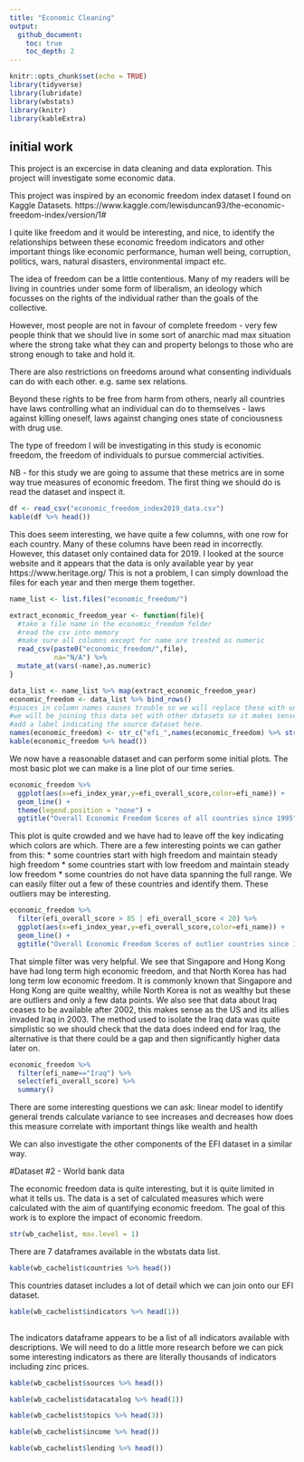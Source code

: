```yaml
---
title: "Economic Cleaning"
output: 
  github_document:
    toc: true
    toc_depth: 2
---
```


```r
knitr::opts_chunk$set(echo = TRUE)
library(tidyverse)
library(lubridate)
library(wbstats)
library(knitr)
library(kableExtra)

```

## initial work
This project is an excercise in data cleaning and data exploration. This project will investigate some economic data.

This project was inspired by an economic freedom index dataset I found on Kaggle Datasets.
https://www.kaggle.com/lewisduncan93/the-economic-freedom-index/version/1#

I quite like freedom and it would be interesting, and nice, to identify the relationships between these economic freedom indicators and other important things like economic performance, human well being, corruption, politics, wars, natural disasters, environmental impact etc.

The idea of freedom can be a little contentious. Many of my readers will be living in countries under some form of liberalism, an ideology which focusses on the rights of the individual rather than the goals of the collective. 

However, most people are not in favour of complete freedom - very few people think that we should live in some sort of anarchic mad max situation where the strong take what they can and property belongs to those who are strong enough to take and hold it.

There are also restrictions on freedoms around what consenting individuals can do with each other. e.g. same sex relations.

Beyond these rights to be free from harm from others, nearly all countries have laws controlling what an individual can do to themselves - laws against killing oneself, laws against changing ones state of conciousness with drug use. 

The type of freedom I will be investigating in this study is economic freedom, the freedom of individuals to pursue commercial activities. 

NB - for this study we are going to assume that these metrics are in some way true measures of economic freedom.
The first thing we should do is read the dataset and inspect it.

```r
df <- read_csv("economic_freedom_index2019_data.csv")
kable(df %>% head())
```
This does seem interesting, we have quite a few columns, with one row for each country. Many of these columns have been read in incorrectly.
However, this dataset only contained data for 2019. I looked at the source website and it appears that the data is only available year by year
https://www.heritage.org/
This is not a problem, I can simply download the files for each year and then merge them together.

```r

name_list <- list.files("economic_freedom/")

extract_economic_freedom_year <- function(file){
  #take a file name in the economic_freedom folder
  #read the csv into memory
  #make sure all columns except for name are treated as numeric
  read_csv(paste0("economic_freedom/",file),
           na="N/A") %>% 
  mutate_at(vars(-name),as.numeric)
}

data_list <- name_list %>% map(extract_economic_freedom_year)
economic_freedom <- data_list %>% bind_rows()
#spaces in column names causes trouble so we will replace these with underscores
#we will be joining this data set with other datasets so it makes sense to 
#add a label indicating the source dataset here.
names(economic_freedom) <- str_c("efi_",names(economic_freedom) %>% str_replace(" ","_"))
kable(economic_freedom %>% head())
```

We now have a reasonable dataset and can perform some initial plots. The most basic plot we can make is a line plot of our time series.

```r
economic_freedom %>% 
  ggplot(aes(x=efi_index_year,y=efi_overall_score,color=efi_name)) + 
  geom_line() +
  theme(legend.position = "none") +
  ggtitle("Overall Economic Freedom Scores of all countries since 1995")
```

This plot is quite crowded and we have had to leave off the key indicating which colors are which.
There are a few interesting points we can gather from this:
 * some countries start with high freedom and maintain steady high freedom
 * some countries start with low freedom and maintain steady low freedom
 * some countries do not have data spanning the full range.
We can easily filter out a few of these countries and identify them. These outliers may be interesting.

```r
economic_freedom %>% 
  filter(efi_overall_score > 85 | efi_overall_score < 20) %>% 
  ggplot(aes(x=efi_index_year,y=efi_overall_score,color=efi_name)) + 
  geom_line() +
  ggtitle("Overall Economic Freedom Scores of outlier countries since 1995")
```

That simple filter was very helpful. We see that Singapore and Hong Kong have had long term high economic freedom, and that North Korea has had long term low economic freedom. It is commonly known that Singapore and Hong Kong are quite wealthy, while North Korea is not as wealthy but these are outliers and only a few data points. We also see that data about Iraq ceases to be available after 2002, this makes sense as the US and its allies invaded Iraq in 2003. The method used to isolate the Iraq data was quite simplistic so we should check that the data does indeed end for Iraq, the alternative is that there could be a gap and then significantly higher data later on.

```r
economic_freedom %>% 
  filter(efi_name=="Iraq") %>% 
  select(efi_overall_score) %>% 
  summary()

```



There are some interesting questions we can ask:
linear model to identify general trends
calculate variance to see increases and decreases
how does this measure correlate with important things like wealth and health

We can also investigate the other components of the EFI dataset in a similar way.

#Dataset #2 - World bank data

The economic freedom data is quite interesting, but it is quite limited in what it tells us. The data is a set of calculated measures which were calculated with the aim of quantifying economic freedom. The goal of this work is to explore the impact of economic freedom.


```r
str(wb_cachelist, max.level = 1)
```

There are 7 dataframes available in the wbstats data list.

```r
kable(wb_cachelist$countries %>% head())
```

This countries dataset includes a lot of detail which we can join onto our EFI dataset. 

```r
kable(wb_cachelist$indicators %>% head(1))
  
```

The indicators dataframe appears to be a list of all indicators available with descriptions. We will need to do a little more research before we can pick some interesting indicators as there are literally thousands of indicators including zinc prices.

```r
kable(wb_cachelist$sources %>% head())
```


```r
kable(wb_cachelist$datacatalog %>% head(1))

```

```r
kable(wb_cachelist$topics %>% head(3))
```

```r
kable(wb_cachelist$income %>% head())
```

```r
kable(wb_cachelist$lending %>% head())
```
